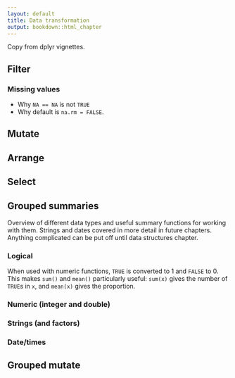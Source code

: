 ```yaml
---
layout: default
title: Data transformation
output: bookdown::html_chapter
---
```


Copy from dplyr vignettes.

## Filter

### Missing values

* Why `NA == NA` is not `TRUE`
* Why default is `na.rm = FALSE`.

## Mutate

## Arrange

## Select

## Grouped summaries

Overview of different data types and useful summary functions for working with them. Strings and dates covered in more detail in future chapters.   Anything complicated can be put off until data structures chapter.

### Logical

When used with numeric functions, `TRUE` is converted to 1 and `FALSE` to 0. This makes `sum()` and `mean()` particularly useful: `sum(x)` gives the number of `TRUE`s in `x`, and `mean(x)` gives the proportion.

### Numeric (integer and double)

### Strings (and factors)

### Date/times

## Grouped mutate
